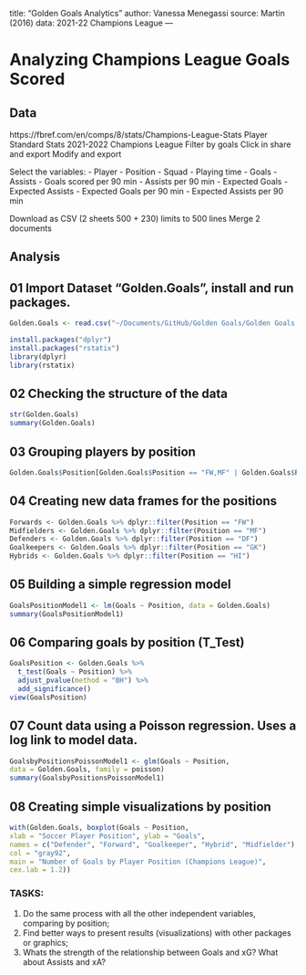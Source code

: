 title: "Golden Goals Analytics"
author: Vanessa Menegassi
source: Martin (2016)
data: 2021-22 Champions League
---

# Analyzing Champions League Goals Scored #

## Data
https://fbref.com/en/comps/8/stats/Champions-League-Stats
Player Standard Stats 2021-2022 Champions League
Filter by goals
Click in share and export
Modify and export

Select the variables:
-	Player
-	Position
-	Squad
-	Playing time
-	Goals
-	Assists
-	Goals scored per 90 min
-	Assists per 90 min 
-	Expected Goals
-	Expected Assists
-	Expected Goals per 90 min
-	Expected Assists per 90 min

Download as CSV (2 sheets 500 + 230) limits to 500 lines
Merge 2 documents

## Analysis

## 01 Import Dataset "Golden.Goals", install and run packages.

```r

Golden.Goals <- read.csv("~/Documents/GitHub/Golden Goals/Golden Goals.csv", header=TRUE, sep=";")

install.packages("dplyr")
install.packages("rstatix")
library(dplyr)
library(rstatix)


```

## 02 Checking the structure of the data

```r

str(Golden.Goals)
summary(Golden.Goals)

```

## 03 Grouping players by position

```r
                        
Golden.Goals$Position[Golden.Goals$Position == "FW,MF" | Golden.Goals$Position == "MF,FW" | Golden.Goals$Position == "DF,FW" | Golden.Goals$Position == "FW,DF"| Golden.Goals$Position == "MF,DF" | Golden.Goals$Position == "DF,MF"] <- "HI"

```

## 04 Creating new data frames for the positions

```r

Forwards <- Golden.Goals %>% dplyr::filter(Position == "FW")
Midfielders <- Golden.Goals %>% dplyr::filter(Position == "MF")
Defenders <- Golden.Goals %>% dplyr::filter(Position == "DF")
Goalkeepers <- Golden.Goals %>% dplyr::filter(Position == "GK")
Hybrids <- Golden.Goals %>% dplyr::filter(Position == "HI")

```

## 05 Building a simple regression model

```r

GoalsPositionModel1 <- lm(Goals ~ Position, data = Golden.Goals)
summary(GoalsPositionModel1)

```

## 06 Comparing goals by position (T_Test)

```r

GoalsPosition <- Golden.Goals %>%
  t_test(Goals ~ Position) %>%
  adjust_pvalue(method = "BH") %>%
  add_significance()
view(GoalsPosition)

```

## 07 Count data using a Poisson regression. Uses a log link to model data.

```r

GoalsbyPositionsPoissonModel1 <- glm(Goals ~ Position,
data = Golden.Goals, family = poisson)
summary(GoalsbyPositionsPoissonModel1)

```

## 08 Creating simple visualizations by position

```r

with(Golden.Goals, boxplot(Goals ~ Position,
xlab = "Soccer Player Position", ylab = "Goals",
names = c("Defender", "Forward", "Goalkeeper", "Hybrid", "Midfielder"),
col = "gray92",
main = "Number of Goals by Player Position (Champions League)",
cex.lab = 1.2))

```

### TASKS: 
1. Do the same process with all the other independent variables, comparing by position;
2. Find better ways to present results (visualizations) with other packages or graphics;
3. Whats the strength of the relationship between Goals and xG? What about Assists and xA?

